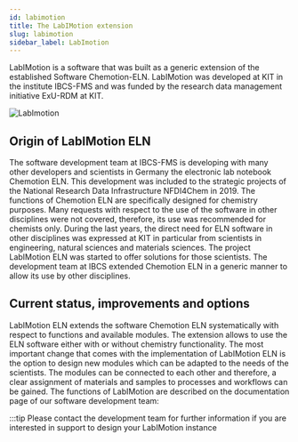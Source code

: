 ```yaml
---
id: labimotion 
title: The LabIMotion extension
slug: labimotion
sidebar_label: LabImotion
---
```


LabIMotion is a software that was built as a generic extension of the established Software Chemotion-ELN. LabIMotion was developed at KIT in the institute IBCS-FMS and was funded by the research data management initiative ExU-RDM at KIT. 

![LabImotion](/img/labimotion_logo_cut.png)


## Origin of LabIMotion ELN
The software development team at IBCS-FMS is developing with many other developers and scientists in Germany the electronic lab notebook Chemotion ELN. This development was included to the strategic projects of the National Research Data Infrastructure NFDI4Chem in 2019. The functions of Chemotion ELN are specifically designed  for chemistry purposes. Many requests with respect to the use of the software in other disciplines were not covered, therefore, its use was recommended for chemists only. During the last years, the direct need for ELN software in other disciplines was expressed at KIT in particular from scientists in engineering, natural sciences and materials sciences. The project LabIMotion ELN was started to offer solutions for those scientists. The development team at IBCS extended Chemotion ELN in a generic manner to allow its use by other disciplines.


## Current status, improvements and options
LabIMotion ELN extends the software Chemotion ELN systematically with respect to functions and available modules. The extension allows to use the ELN software either with or without chemistry functionality. The most important change that comes with the implementation of LabIMotion ELN is the option to design new modules which can be adapted to the needs of the scientists. The modules can be connected to each other and therefore, a clear assignment of materials and samples to processes and workflows can be gained. The functions of LabIMotion are described on the documentation page of our software development team: 

:::tip Please contact the development team for further information if you are interested in support to design your LabIMotion instance
